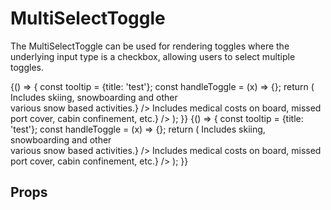 
<Meta title="Components/ButtonGroup/ToggleButtons/MultiSelect" component={MultiSelectToggle} />

# MultiSelectToggle

The MultiSelectToggle can be used for rendering toggles where the underlying input type is a checkbox, allowing
users to select multiple toggles.

<Preview>
  <Story name="multi select toggles">
    {() => {
      const tooltip = {title: 'test'};
      const handleToggle = (x) => {};
      return (
        <Container>
          <MultiSelectToggleGroup label="MultiSelect toggles" name="toggleGroupA" tooltip={tooltip} handleToggle={handleToggle} contentWidth="16rem" contentHeight="4rem">
            <MultiSelectToggle
              value="1"
              id="one"
              title="Snow Sports"
              image={{
                src: winter_sports,
                srcsets: [{ srcset: winter_sports }],
                alt: "winter sports",
                title: "winter sports",
              }}
              description={<span>Includes skiing, snowboarding and other<br /> various snow based activities.</span>}
            />
            <MultiSelectToggle
              value="2"
              id="two"
              title="Cruising"
              image={{
                src: cruise,
                srcsets: [{ srcset: cruise }],
                alt: "cruising",
                title: "cruising",
              }}
              description={<span>Includes medical costs on board, missed<br /> port cover, cabin confinement, etc.</span>}
            />
          </MultiSelectToggleGroup>
        </Container>
      );
    }}
  </Story>
</Preview>

<Preview>
  <Story name="multi select toggles with icons">
    {() => {
      const tooltip = {title: 'test'};
      const handleToggle = (x) => {};
      return (
        <Container>
          <MultiSelectToggleGroup label="MultiSelect toggles" name="toggleGroupA" tooltip={tooltip} handleToggle={handleToggle} contentWidth="16rem" contentHeight="4rem">
            <MultiSelectToggle
              value="1"
              id="one"
              title="Snow Sports"
              icon={faPhoneAlt}
              description={<span>Includes skiing, snowboarding and other<br /> various snow based activities.</span>}
            />
            <MultiSelectToggle
              value="2"
              id="two"
              title="Cruising"
              icon={faCheck}
              description={<span>Includes medical costs on board, missed<br /> port cover, cabin confinement, etc.</span>}
            />
          </MultiSelectToggleGroup>
        </Container>
      );
    }}
  </Story>
</Preview>


## Props
<Props of={MultiSelectToggle} />
